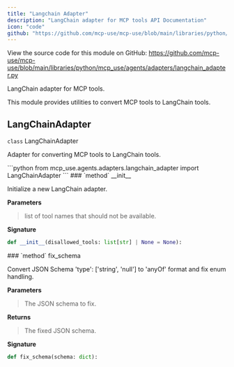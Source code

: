 ```yaml
---
title: "Langchain Adapter"
description: "LangChain adapter for MCP tools API Documentation"
icon: "code"
github: "https://github.com/mcp-use/mcp-use/blob/main/libraries/python/mcp_use/agents/adapters/langchain_adapter.py"
---
```



<Callout type="info" title="Source Code">
View the source code for this module on GitHub: <a href='https://github.com/mcp-use/mcp-use/blob/main/libraries/python/mcp_use/agents/adapters/langchain_adapter.py' target='_blank' rel='noopener noreferrer'>https://github.com/mcp-use/mcp-use/blob/main/libraries/python/mcp_use/agents/adapters/langchain_adapter.py</a>
</Callout>

LangChain adapter for MCP tools.

This module provides utilities to convert MCP tools to LangChain tools.

## LangChainAdapter

<div>
<RandomGradientBackground className="rounded-lg p-4 w-full h-full rounded-full">
<div className="text-black">
<div className="text-black font-bold text-xl mb-2 mt-8"><code className="!text-black">class</code> LangChainAdapter</div>

Adapter for converting MCP tools to LangChain tools.

</div>
</RandomGradientBackground>
```python
from mcp_use.agents.adapters.langchain_adapter import LangChainAdapter
```

<Card type="info">
### `method` __init__

Initialize a new LangChain adapter.


**Parameters**
><ParamField body="disallowed_tools" type="list[str] | None" default="None" >   list of tool names that should not be available. </ParamField>

**Signature**
```python wrap
def __init__(disallowed_tools: list[str] | None = None):
```

</Card>
<Card type="info">
### `method` fix_schema

Convert JSON Schema 'type': ['string', 'null'] to 'anyOf' format and fix enum handling.



**Parameters**
><ParamField body="schema" type="dict" required="True" >   The JSON schema to fix. </ParamField>

**Returns**
><ResponseField name="returns" type="dict" >The fixed JSON schema.</ResponseField>

**Signature**
```python wrap
def fix_schema(schema: dict):
```

</Card>

</div>
